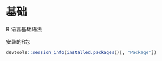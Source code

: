 # 基础 {#basis}

R 语言基础语法


安装的R包

```r
devtools::session_info(installed.packages()[, "Package"])
```

